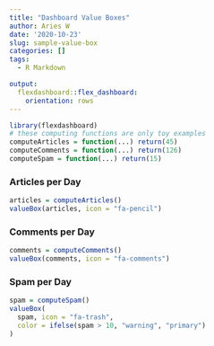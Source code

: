 ```yaml
---
title: "Dashboard Value Boxes"
author: Aries W
date: '2020-10-23'
slug: sample-value-box
categories: []
tags:
  - R Markdown

output:
  flexdashboard::flex_dashboard:
    orientation: rows  
---
```




```r
library(flexdashboard)
# these computing functions are only toy examples
computeArticles = function(...) return(45)
computeComments = function(...) return(126)
computeSpam = function(...) return(15)
```

### Articles per Day

```r
articles = computeArticles()
valueBox(articles, icon = "fa-pencil")
```

### Comments per Day

```r
comments = computeComments()
valueBox(comments, icon = "fa-comments")
```

### Spam per Day

```r
spam = computeSpam()
valueBox(
  spam, icon = "fa-trash",
  color = ifelse(spam > 10, "warning", "primary")
)
```